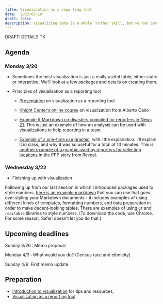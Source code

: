 ```yaml
---
title: Visualization as a reporting tool
date:  2023-03-19
draft: false
description: Visualizing data is a whole 'nother skill, but we can borrow from the design and statistics world to help make our reporting more efficient. Don't worry about style here -- think about whether you'll be able to "see" a story easier in infographic form than in numbers. 
--- 
```



DRAFT: DETAILS TK


## Agenda

### Monday 3/20

* Sometimes the best visualization is just a really useful table, either static or interactive. We'll look at a few packages and details on creating them. 
* Principles of visualization as a reporting tool 

   - [Presentation](https://docs.google.com/presentation/d/1JV8jIOEKodAc7KNZsr8aFhmv2sKkCHXFeYvVQjcbALE/edit?usp=sharing) on visualization as a reporting tool

   - [Knight Center's online course](https://journalismcourses.org/course/data-visualization-for-storytelling-and-discovery/) on visualization from Alberto Cairo 

   - [Example R Markdown on disasters compiled for reporters in News 21](https://cronkitedata.s3.amazonaws.com/docs/A4-fema-summaries.html). This is just an example of how an analysis can be used with visualizations to help reporting in a team. 

   - [Example of a one-time use graphic](https://cronkitedata.s3.amazonaws.com/docs/county_delinquency.pdf), with little explanation. I'll explain it in class, and why it was so useful for a total of 10 minutes. This is [another example of a graphic used by reporters for selecting locations](https://cronkitedata.s3.amazonaws.com/docs/reveal_metro_area_master.html) in the PPP story from Reveal. 


### Wednesday 3/22

- Finishing up with visualization




Following up from our last session in which I introduced packages used to style numbers, [here is an example markdown](https://rpubs.com/cohensh/833550) that you can use that goes over styling your Markdown documents - it includes examples of using different kinds of templates, formatting numbers, and data preparation in order to make decent-looking tables. There are examples of using `gt` and `reactable` libraries to style numbers. (To download the code, use Chrome. For some reason, Safari doesn't let you do that.) 


## Upcoming deadlines

[Sunday 3/26]{.sked-dates} : Memo proposal

[Monday 4/3]{.sked-dates} : What would you do? (Census race and ethnicity)

[Sunday 4/9]{.sked-dates}: First memo update



## Preparation

- [Introduction to visualization](https://cronkitedata.github.io/djtextbook/viz-intro.html) for tips and resources, 
- [Visualization as a reporting tool](https://cronkitedata.github.io/djtextbook/viz-reporting.html)
